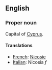 ==English==

===Proper noun===

Capital of [[Cyprus]].

====Translations====

*[[French]]: [[Nicosie]]
*[[Italian]]: Nicosia ''f''